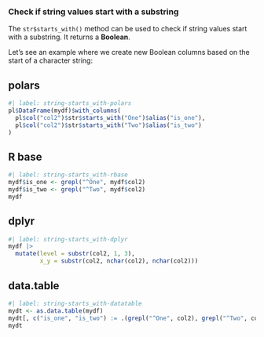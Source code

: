 ### Check if string values start with a substring

The `str$starts_with()` method can be used to check if string values start with a substring. It returns a **Boolean**.

Let's see an example where we create new Boolean columns based on the start of a character string:

::: {.panel-tabset}
## polars

```r
#| label: string-starts_with-polars
pl$DataFrame(mydf)$with_columns(
  pl$col("col2")$str$starts_with("One")$alias("is_one"),
  pl$col("col2")$str$starts_with("Two")$alias("is_two")
)
```

## R base

```r
#| label: string-starts_with-rbase
mydf$is_one <- grepl("^One", mydf$col2)
mydf$is_two <- grepl("^Two", mydf$col2)
mydf
```

## dplyr

```r
#| label: string-starts_with-dplyr
mydf |>
  mutate(level = substr(col2, 1, 3),
         x_y = substr(col2, nchar(col2), nchar(col2)))
```

## data.table

```r
#| label: string-starts_with-datatable
mydt <- as.data.table(mydf) 
mydt[, c("is_one", "is_two") := .(grepl("^One", col2), grepl("^Two", col2))]
mydt
```
:::
